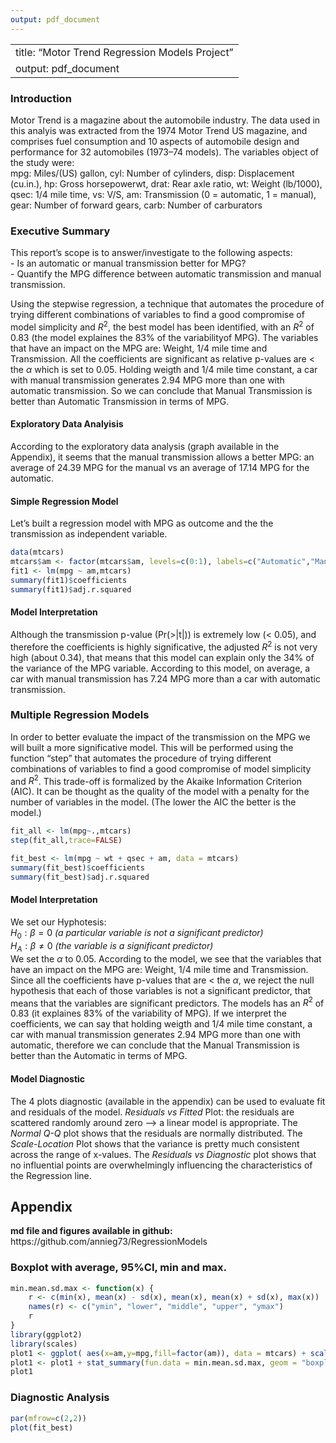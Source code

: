 ```yaml
---
output: pdf_document
---
```

---
title: "Motor Trend Regression Models Project"
output: pdf_document
--- 
  
### Introduction
Motor Trend is a magazine about the automobile industry. The data used in this analyis was extracted from the 1974 Motor Trend US magazine, and comprises fuel consumption and 10 aspects of automobile design and performance for 32 automobiles (1973–74 models).
The variables object of the study were:  
mpg: Miles/(US) gallon, cyl: Number of cylinders, disp: Displacement (cu.in.), hp: Gross horsepowerwt, drat: Rear axle ratio, wt: Weight (lb/1000), qsec: 1/4 mile time, vs: V/S, am: Transmission (0 = automatic, 1 = manual), gear: Number of forward gears, carb: Number of carburators  

### Executive Summary
This report's scope is to answer/investigate to the following aspects:  
- Is an automatic or manual transmission better for MPG?  
- Quantify the MPG difference between automatic transmission and manual transmission.

Using the stepwise regression, a technique that automates the procedure of trying different combinations of variables to find a good compromise of model simplicity and $R^2$, the best model has been identified, with an $R^2$ of 0.83 (the model explaines the 83% of the variabilityof MPG). The variables that have an impact on the MPG are: Weight, 1/4 mile time and Transmission. All the coefficients are significant as relative p-values are < the $\alpha$ which is set to 0.05.
Holding weigth and 1/4 mile time constant, a car with manual transmission generates 2.94 MPG more than one with automatic transmission. So we can conclude that Manual Transmission is better than Automatic Transmission in terms of MPG.

#### Exploratory Data Analyisis
According to the exploratory data analysis (graph available in the Appendix), it seems that the manual transmission allows a better MPG: an average of 24.39 MPG for the manual vs an average of 17.14 MPG for the automatic. 

#### Simple Regression Model
Let's built a regression model with MPG as outcome and the the transmission as independent variable.
```r
data(mtcars)
mtcars$am <- factor(mtcars$am, levels=c(0:1), labels=c("Automatic","Manual"))
fit1 <- lm(mpg ~ am,mtcars)
summary(fit1)$coefficients
summary(fit1)$adj.r.squared
```

#### Model Interpretation
Although the transmission p-value (Pr(>|t|)) is extremely low (< 0.05), and therefore the coefficients is highly significative, the adjusted $R^2$ is not very high (about 0.34), that means that this model can explain only the 34% of the variance of the MPG variable. According to this model, on average, a car with manual transmission has 7.24 MPG more than a car with automatic transmission.


### Multiple Regression Models
In order to better evaluate the impact of the transmission on the MPG we will built a more significative model. This will be performed using the function "step" that automates the procedure of trying different combinations of variables to find a good compromise of model simplicity and $R^2$.
This trade-off is formalized by the Akaike Information Criterion (AIC). It can be thought as the quality of the model with a penalty for the number of variables in the model. (The lower the AIC the better is the model.)
```r
fit_all <- lm(mpg~.,mtcars)
step(fit_all,trace=FALSE)
```

```r
fit_best <- lm(mpg ~ wt + qsec + am, data = mtcars)
summary(fit_best)$coefficients
summary(fit_best)$adj.r.squared
```

#### Model Interpretation
We set our Hyphotesis:   
$H_{0}: \beta = 0$  *(a particular variable is not a significant predictor)*  
$H_{A}: \beta \neq 0$  *(the variable is a significant predictor)*  
We set the $\alpha$ to 0.05.
According to the model, we see that the variables that have an impact on the MPG are: Weight, 1/4 mile time and Transmission. Since all the coefficients have p-values that are < the $\alpha$, we reject the null hypothesis that each of those variables is not a significant predictor, that means that the variables are significant predictors. The models has an $R^2$ of 0.83 (it explaines 83% of the variability of MPG).
If we interpret the coefficients, we can say that holding weigth and 1/4 mile time constant, a car with manual transmission generates 2.94 MPG more than one with automatic, therefore we can conclude that the Manual Transmission is better than the Automatic in terms of MPG.
 
#### Model Diagnostic
The 4 plots diagnostic (available in the appendix) can be used to evaluate fit and residuals of the model. *Residuals vs Fitted* Plot: the residuals are scattered randomly around zero --> a linear model is appropriate. The *Normal Q-Q* plot shows that the residuals are normally distributed. The *Scale-Location* Plot shows that the variance is pretty much consistent across the range of x-values. The *Residuals vs Diagnostic* plot shows that no influential points are  overwhelmingly influencing the characteristics of the Regression line. 



\newpage   

## Appendix  
  
**md file and figures available in github:** https://github.com/annieg73/RegressionModels 
  
### Boxplot with average, 95%CI, min and max.

```r
min.mean.sd.max <- function(x) {
    r <- c(min(x), mean(x) - sd(x), mean(x), mean(x) + sd(x), max(x))
    names(r) <- c("ymin", "lower", "middle", "upper", "ymax")
    r
}
library(ggplot2)
library(scales)
plot1 <- ggplot( aes(x=am,y=mpg,fill=factor(am)), data = mtcars) + scale_fill_manual(values = alpha(c("tan", "tan4"))) + theme_bw()
plot1 <- plot1 + stat_summary(fun.data = min.mean.sd.max, geom = "boxplot")  +geom_jitter(position=position_jitter(width=.2), size=3) 
plot1
```


### Diagnostic Analysis  

```r
par(mfrow=c(2,2))
plot(fit_best)
```
